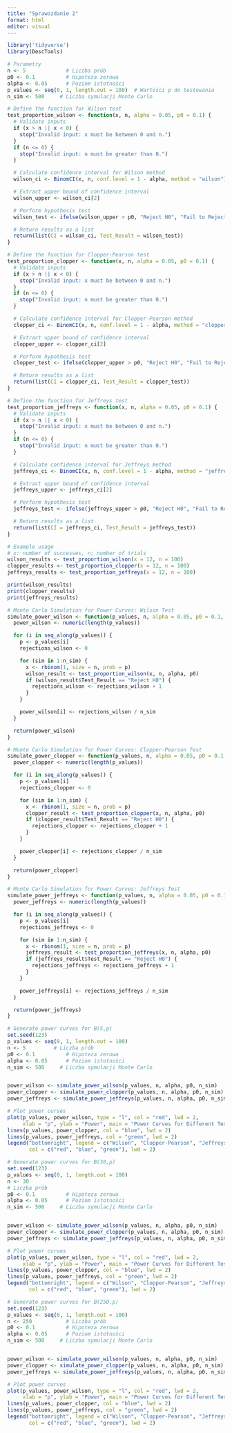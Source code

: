 ---
title: "Sprawozdanie 2"
format: html
editor: visual
---

```{r}
library('tidyverse')
library(DescTools)
```

```{r}
# Parametry
n <- 5             # Liczba prób
p0 <- 0.1          # Hipoteza zerowa
alpha <- 0.05      # Poziom istotności
p_values <- seq(0, 1, length.out = 100)  # Wartości p do testowania
n_sim <- 500     # Liczba symulacji Monte Carlo

```

```{r}
# Define the function for Wilson test
test_proportion_wilson <- function(x, n, alpha = 0.05, p0 = 0.1) {
  # Validate inputs
  if (x > n || x < 0) {
    stop("Invalid input: x must be between 0 and n.")
  }
  if (n <= 0) {
    stop("Invalid input: n must be greater than 0.")
  }

  # Calculate confidence interval for Wilson method
  wilson_ci <- BinomCI(x, n, conf.level = 1 - alpha, method = "wilson")

  # Extract upper bound of confidence interval
  wilson_upper <- wilson_ci[2]

  # Perform hypothesis test
  wilson_test <- ifelse(wilson_upper > p0, "Reject H0", "Fail to Reject H0")

  # Return results as a list
  return(list(CI = wilson_ci, Test_Result = wilson_test))
}

```

```{r}
# Define the function for Clopper-Pearson test
test_proportion_clopper <- function(x, n, alpha = 0.05, p0 = 0.1) {
  # Validate inputs
  if (x > n || x < 0) {
    stop("Invalid input: x must be between 0 and n.")
  }
  if (n <= 0) {
    stop("Invalid input: n must be greater than 0.")
  }

  # Calculate confidence interval for Clopper-Pearson method
  clopper_ci <- BinomCI(x, n, conf.level = 1 - alpha, method = "clopper-pearson")

  # Extract upper bound of confidence interval
  clopper_upper <- clopper_ci[2]

  # Perform hypothesis test
  clopper_test <- ifelse(clopper_upper > p0, "Reject H0", "Fail to Reject H0")

  # Return results as a list
  return(list(CI = clopper_ci, Test_Result = clopper_test))
}
```

```{r}
# Define the function for Jeffreys test
test_proportion_jeffreys <- function(x, n, alpha = 0.05, p0 = 0.1) {
  # Validate inputs
  if (x > n || x < 0) {
    stop("Invalid input: x must be between 0 and n.")
  }
  if (n <= 0) {
    stop("Invalid input: n must be greater than 0.")
  }

  # Calculate confidence interval for Jeffreys method
  jeffreys_ci <- BinomCI(x, n, conf.level = 1 - alpha, method = "jeffreys")

  # Extract upper bound of confidence interval
  jeffreys_upper <- jeffreys_ci[2]

  # Perform hypothesis test
  jeffreys_test <- ifelse(jeffreys_upper > p0, "Reject H0", "Fail to Reject H0")

  # Return results as a list
  return(list(CI = jeffreys_ci, Test_Result = jeffreys_test))
}

```

```{r}
# Example usage
# x: number of successes, n: number of trials
wilson_results <- test_proportion_wilson(x = 12, n = 100)
clopper_results <- test_proportion_clopper(x = 12, n = 100)
jeffreys_results <- test_proportion_jeffreys(x = 12, n = 100)

print(wilson_results)
print(clopper_results)
print(jeffreys_results)
```

```{r}
# Monte Carlo Simulation for Power Curves: Wilson Test
simulate_power_wilson <- function(p_values, n, alpha = 0.05, p0 = 0.1, n_sim = 1000) {
  power_wilson <- numeric(length(p_values))

  for (i in seq_along(p_values)) {
    p <- p_values[i]
    rejections_wilson <- 0

    for (sim in 1:n_sim) {
      x <- rbinom(1, size = n, prob = p)
      wilson_result <- test_proportion_wilson(x, n, alpha, p0)
      if (wilson_result$Test_Result == "Reject H0") {
        rejections_wilson <- rejections_wilson + 1
      }
    }

    power_wilson[i] <- rejections_wilson / n_sim
  }

  return(power_wilson)
}
```

```{r}
# Monte Carlo Simulation for Power Curves: Clopper-Pearson Test
simulate_power_clopper <- function(p_values, n, alpha = 0.05, p0 = 0.1, n_sim = 1000) {
  power_clopper <- numeric(length(p_values))

  for (i in seq_along(p_values)) {
    p <- p_values[i]
    rejections_clopper <- 0

    for (sim in 1:n_sim) {
      x <- rbinom(1, size = n, prob = p)
      clopper_result <- test_proportion_clopper(x, n, alpha, p0)
      if (clopper_result$Test_Result == "Reject H0") {
        rejections_clopper <- rejections_clopper + 1
      }
    }

    power_clopper[i] <- rejections_clopper / n_sim
  }

  return(power_clopper)
}

```

```{r}
# Monte Carlo Simulation for Power Curves: Jeffreys Test
simulate_power_jeffreys <- function(p_values, n, alpha = 0.05, p0 = 0.1, n_sim = 1000) {
  power_jeffreys <- numeric(length(p_values))

  for (i in seq_along(p_values)) {
    p <- p_values[i]
    rejections_jeffreys <- 0

    for (sim in 1:n_sim) {
      x <- rbinom(1, size = n, prob = p)
      jeffreys_result <- test_proportion_jeffreys(x, n, alpha, p0)
      if (jeffreys_result$Test_Result == "Reject H0") {
        rejections_jeffreys <- rejections_jeffreys + 1
      }
    }

    power_jeffreys[i] <- rejections_jeffreys / n_sim
  }

  return(power_jeffreys)
}
```

```{r}
# Generate power curves for B(5,p)
set.seed(123)
p_values <- seq(0, 1, length.out = 100)
n <- 5         # Liczba prób
p0 <- 0.1          # Hipoteza zerowa
alpha <- 0.05      # Poziom istotności
n_sim <- 500     # Liczba symulacji Monte Carlo


power_wilson <- simulate_power_wilson(p_values, n, alpha, p0, n_sim)
power_clopper <- simulate_power_clopper(p_values, n, alpha, p0, n_sim)
power_jeffreys <- simulate_power_jeffreys(p_values, n, alpha, p0, n_sim)

# Plot power curves
plot(p_values, power_wilson, type = "l", col = "red", lwd = 2,
     xlab = "p", ylab = "Power", main = "Power Curves for Different Tests")
lines(p_values, power_clopper, col = "blue", lwd = 2)
lines(p_values, power_jeffreys, col = "green", lwd = 2)
legend("bottomright", legend = c("Wilson", "Clopper-Pearson", "Jeffreys"),
       col = c("red", "blue", "green"), lwd = 2)
```

```{r}
# Generate power curves for B(30,p)
set.seed(123)
p_values <- seq(0, 1, length.out = 100)
n <- 30
# Liczba prób
p0 <- 0.1          # Hipoteza zerowa
alpha <- 0.05      # Poziom istotności
n_sim <- 500     # Liczba symulacji Monte Carlo


power_wilson <- simulate_power_wilson(p_values, n, alpha, p0, n_sim)
power_clopper <- simulate_power_clopper(p_values, n, alpha, p0, n_sim)
power_jeffreys <- simulate_power_jeffreys(p_values, n, alpha, p0, n_sim)

# Plot power curves
plot(p_values, power_wilson, type = "l", col = "red", lwd = 2,
     xlab = "p", ylab = "Power", main = "Power Curves for Different Tests")
lines(p_values, power_clopper, col = "blue", lwd = 2)
lines(p_values, power_jeffreys, col = "green", lwd = 2)
legend("bottomright", legend = c("Wilson", "Clopper-Pearson", "Jeffreys"),
       col = c("red", "blue", "green"), lwd = 2)
```

```{r}
# Generate power curves for B(250,p)
set.seed(123)
p_values <- seq(0, 1, length.out = 100)
n <- 250           # Liczba prób
p0 <- 0.1          # Hipoteza zerowa
alpha <- 0.05      # Poziom istotności
n_sim <- 500     # Liczba symulacji Monte Carlo


power_wilson <- simulate_power_wilson(p_values, n, alpha, p0, n_sim)
power_clopper <- simulate_power_clopper(p_values, n, alpha, p0, n_sim)
power_jeffreys <- simulate_power_jeffreys(p_values, n, alpha, p0, n_sim)

# Plot power curves
plot(p_values, power_wilson, type = "l", col = "red", lwd = 2,
     xlab = "p", ylab = "Power", main = "Power Curves for Different Tests")
lines(p_values, power_clopper, col = "blue", lwd = 2)
lines(p_values, power_jeffreys, col = "green", lwd = 2)
legend("bottomright", legend = c("Wilson", "Clopper-Pearson", "Jeffreys"),
       col = c("red", "blue", "green"), lwd = 2)
```
